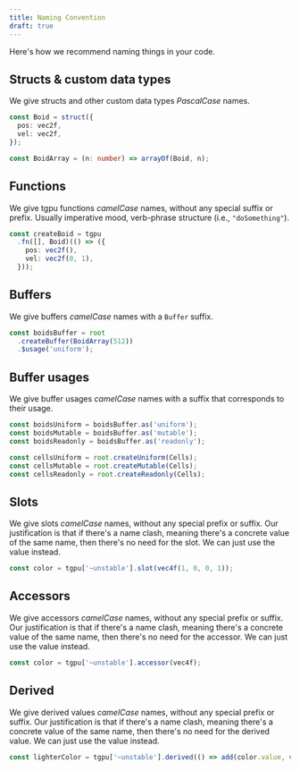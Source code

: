 ```yaml
---
title: Naming Convention
draft: true
---
```


Here's how we recommend naming things in your code.

## Structs & custom data types

We give structs and other custom data types *PascalCase* names.

```ts
const Boid = struct({
  pos: vec2f,
  vel: vec2f,
});

const BoidArray = (n: number) => arrayOf(Boid, n);
```


## Functions

We give tgpu functions *camelCase* names, without any special suffix or prefix. Usually imperative mood, verb-phrase structure (i.e., `"doSomething"`).

```ts
const createBoid = tgpu
  .fn([], Boid)(() => ({
    pos: vec2f(),
    vel: vec2f(0, 1),
  }));
```

## Buffers

We give buffers *camelCase* names with a `Buffer` suffix.

```ts
const boidsBuffer = root
  .createBuffer(BoidArray(512))
  .$usage('uniform');
```

## Buffer usages

We give buffer usages *camelCase* names with a suffix that corresponds to their usage.

```ts
const boidsUniform = boidsBuffer.as('uniform');
const boidsMutable = boidsBuffer.as('mutable');
const boidsReadonly = boidsBuffer.as('readonly');

const cellsUniform = root.createUniform(Cells);
const cellsMutable = root.createMutable(Cells);
const cellsReadonly = root.createReadonly(Cells);
```

## Slots

We give slots *camelCase* names, without any special prefix or suffix. Our justification is
that if there's a name clash, meaning there's a concrete value of the same name, then there's
no need for the slot. We can just use the value instead.

```ts
const color = tgpu['~unstable'].slot(vec4f(1, 0, 0, 1));
```

## Accessors

We give accessors *camelCase* names, without any special prefix or suffix. Our justification is
that if there's a name clash, meaning there's a concrete value of the same name, then there's
no need for the accessor. We can just use the value instead.

```ts
const color = tgpu['~unstable'].accessor(vec4f);
```

## Derived

We give derived values *camelCase* names, without any special prefix or suffix. Our justification is
that if there's a name clash, meaning there's a concrete value of the same name, then there's
no need for the derived value. We can just use the value instead.

```ts
const lighterColor = tgpu['~unstable'].derived(() => add(color.value, vec4f(0.2, 0.2, 0.2, 0)));
```
